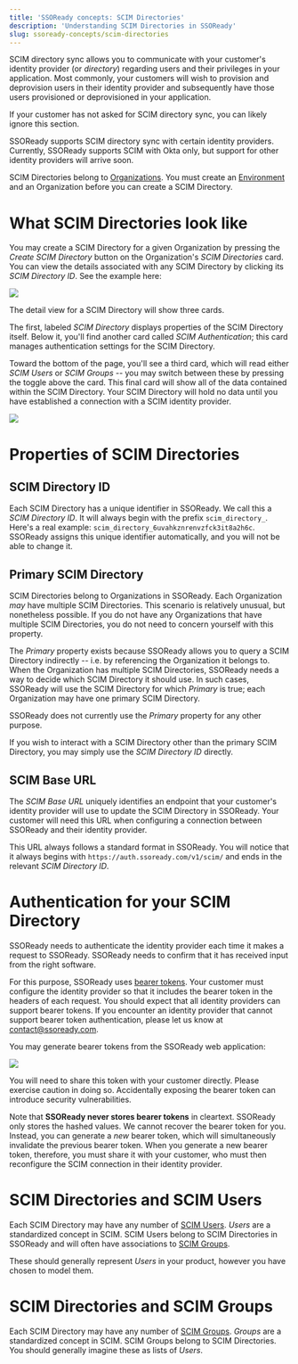 ```yaml
---
title: 'SSOReady concepts: SCIM Directories'
description: 'Understanding SCIM Directories in SSOReady'
slug: ssoready-concepts/scim-directories
---
```


SCIM directory sync allows you to communicate with your customer's identity provider (or *directory*) regarding users and their privileges in your application. Most commonly, your customers will wish to provision and deprovision users in their identity provider and subsequently have those users provisioned or deprovisioned in your application.

If your customer has not asked for SCIM directory sync, you can likely ignore this section. 

<Info>SSOReady supports SCIM directory sync with certain identity providers. Currently, SSOReady supports SCIM with Okta only, but support for other identity providers will arrive soon. </Info>

SCIM Directories belong to [Organizations](/docs/sso-ready-concepts/saml-connections). You must create an [Environment](/docs/sso-ready-concepts/saml-connections) and an Organization before you can create a SCIM Directory.

# What SCIM Directories look like

You may create a SCIM Directory for a given  Organization by pressing the *Create SCIM Directory* button on the Organization's *SCIM Directories* card. You can view the details associated with any SCIM Directory by clicking its *SCIM Directory ID*. See the example here:

<Frame caption="Finding SCIM Directories from an Organization">
    <img src="/docs/assets/ssoready-concepts-assets/organization-to-directory.png" />
</Frame>

The detail view for a SCIM Directory will show three cards. 

The first, labeled *SCIM Directory* displays properties of the SCIM Directory itself. Below it, you'll find another card called *SCIM Authentication*; this card manages authentication settings for the SCIM Directory. 

Toward the bottom of the page, you'll see a third card, which will read either *SCIM Users* or *SCIM Groups* -- you may switch between these by pressing the toggle above the card. This final card will show all of the data contained within the SCIM Directory. Your SCIM Directory will hold no data until you have established a connection with a SCIM identity provider.


<Frame caption="An example of an SSOReady SCIM Directory">
    <img src="/docs/assets/ssoready-concepts-assets/scim-overview.png" />
</Frame>

# Properties of SCIM Directories

## SCIM Directory ID

Each SCIM Directory has a unique identifier in SSOReady. We call this a *SCIM Directory ID*. It will always begin with the prefix `scim_directory_`. Here's a real example: `scim_directory_6uvahkznrenvzfck3it8a2h6c`. SSOReady assigns this unique identifier automatically, and you will not be able to change it.

## Primary SCIM Directory

SCIM Directories belong to Organizations in SSOReady. Each Organization *may* have multiple SCIM Directories. This scenario is relatively unusual, but nonetheless possible. If you do not have any Organizations that have multiple SCIM Directories, you do not need to concern yourself with this property.

The *Primary* property exists because SSOReady allows you to query a SCIM Directory indirectly -- i.e. by referencing the Organization it belongs to. When the Organization has multiple SCIM Directories, SSOReady needs a way to decide which SCIM Directory it should use. In such cases, SSOReady will use the SCIM Directory for which *Primary* is true; each Organization may have one primary SCIM Directory.

SSOReady does not currently use the *Primary* property for any other purpose.

If you wish to interact with a SCIM Directory other than the primary SCIM Directory, you may simply use the *SCIM Directory ID* directly. 

## SCIM Base URL

The *SCIM Base URL* uniquely identifies an endpoint that your customer's identity provider will use to update the SCIM Directory in SSOReady. Your customer will need this URL when configuring a connection between SSOReady and their identity provider.

This URL always follows a standard format in SSOReady. You will notice that it always begins with `https://auth.ssoready.com/v1/scim/` and ends in the relevant *SCIM Directory ID*. 

# Authentication for your SCIM Directory

SSOReady needs to authenticate the identity provider each time it makes a request to SSOReady. SSOReady needs to confirm that it has received input from the right software.

For this purpose, SSOReady uses [bearer tokens](https://medium.com/@arunchaitanya/wtf-is-bearer-token-an-in-depth-explanation-60695b581928). Your customer must configure the identity provider so that it includes the bearer token in the headers of each request. You should expect that all identity providers can support bearer tokens. If you encounter an identity provider that cannot support bearer token authentication, please let us know at contact@ssoready.com.

You may generate bearer tokens from the SSOReady web application:

<Frame caption="Generating bearer tokens in the SSOReady web application">
    <img src="/docs/assets/ssoready-concepts-assets/scim-bearer.png" />
</Frame>

You will need to share this token with your customer directly. Please exercise caution in doing so. Accidentally exposing the bearer token can introduce security vulnerabilities.  

Note that **SSOReady never stores bearer tokens** in cleartext. SSOReady only stores the hashed values. We cannot recover the bearer token for you. Instead, you can generate a *new* bearer token, which will simultaneously invalidate the previous bearer token. When you generate a new bearer token, therefore, you must share it with your customer, who must then reconfigure the SCIM connection in their identity provider.


# SCIM Directories and SCIM Users

Each SCIM Directory may have any number of [SCIM Users](/docs/sso-ready-concepts/scim-users). *Users* are a standardized concept in SCIM. SCIM Users belong to SCIM Directories in SSOReady and will often have associations to [SCIM Groups](/docs/sso-ready-concepts/scim-groups). 

These should generally represent *Users* in your product, however you have chosen to model them. 

# SCIM Directories and SCIM Groups

Each SCIM Directory may have any number of [SCIM Groups](/docs/sso-ready-concepts/scim-groups). *Groups* are a standardized concept in SCIM. SCIM Groups belong to SCIM Directories. You should generally imagine these as lists of *Users*. 
